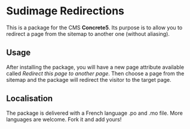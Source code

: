 =Sudimage Redirections=

This is a package for the CMS '''Concrete5'''.
Its purpose is to allow you to redirect a page from the sitemap to another one (without aliasing).

==Usage==

After installing the package, you will have a new page attribute available called ''Redirect this page to another page''.
Then choose a page from the sitemap and the package will redirect the visitor to the target page.

==Localisation==

The package is delivered with a French language .po and .mo file.
More languages are welcome. Fork it and add yours!

